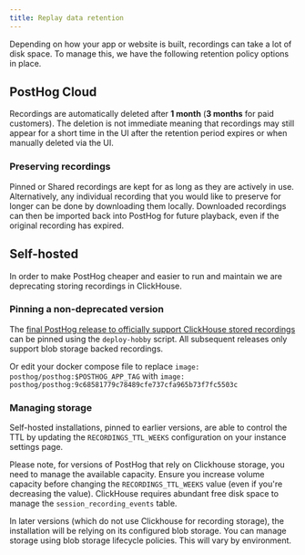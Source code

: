 ```yaml
---
title: Replay data retention
---
```


Depending on how your app or website is built, recordings can take a lot of disk space. To manage this, we have the following retention policy options in place.

## PostHog Cloud

Recordings are automatically deleted after **1 month** (**3 months** for paid customers). 
The deletion is not immediate meaning that recordings may still appear for a short time in the UI after the retention period expires or when manually deleted via the UI. 


### Preserving recordings

Pinned or Shared recordings are kept for as long as they are actively in use. Alternatively, any individual recording that you would like to preserve for longer can be done by downloading them locally. Downloaded recordings can then be imported back into PostHog for future playback, even if the original recording has expired.


## Self-hosted 

In order to make PostHog cheaper and easier to run and maintain we are deprecating storing recordings in ClickHouse. 

### Pinning a non-deprecated version

The [final PostHog release to officially support ClickHouse stored recordings](https://hub.docker.com/layers/posthog/posthog/9c68581779c78489cfe737cfa965b73f7fc5503c/images/sha256-4dec586a83328f4123039bab924289f9bd52bd46f56bf14e9ae91fcd6d05ed5d?context=explore) can be pinned using the `deploy-hobby` script. All subsequent releases only support blob storage backed recordings.

Or edit your docker compose file to replace `image: posthog/posthog:$POSTHOG_APP_TAG` with `image: posthog/posthog:9c68581779c78489cfe737cfa965b73f7fc5503c`

### Managing storage

Self-hosted installations, pinned to earlier versions, 
are able to control the TTL by updating the `RECORDINGS_TTL_WEEKS` configuration on your instance settings page. 

Please note, 
for versions of PostHog that rely on Clickhouse storage, 
you need to manage the available capacity. 
Ensure you increase volume capacity before changing the `RECORDINGS_TTL_WEEKS` value (even if you're decreasing the value). 
ClickHouse requires abundant free disk space to manage the `session_recording_events` table.

In later versions (which do not use Clickhouse for recording storage), 
the installation will be relying on its configured blob storage. 
You can manage storage using blob storage lifecycle policies. This will vary by environment.
